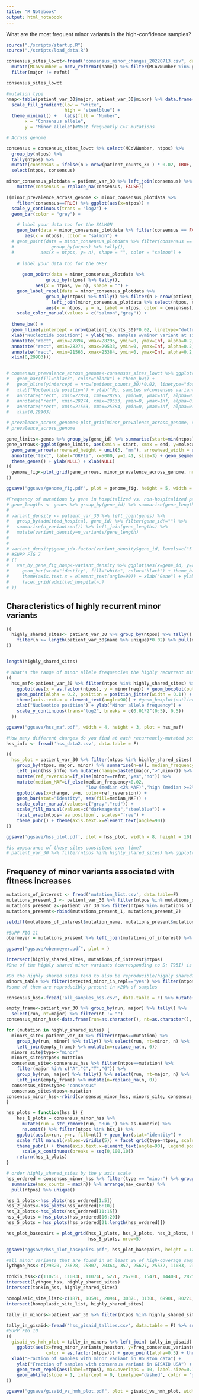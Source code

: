 ```yaml
---
title: "R Notebook"
output: html_notebook
---
```


What are the most frequent minor variants in the high-confidence samples?
```r
source("./scripts/startup.R")
source("./scripts/load_data.R")

consensus_sites_lowct<-fread("consensus_minor_changes_20220713.csv", data.table = F) %>% 
  mutate(MCoVNumber = mcov_reformat(name)) %>% filter(MCoVNumber %in% patient_var_30$MCoVNumber) %>% 
  filter(major != refnt)

consensus_sites_lowct
```


```r
#mutation type
hmap<-table(patient_var_30$major, patient_var_30$minor) %>% data.frame() %>% ggplot(aes(x=Var1, y=Var2, fill=Freq)) + geom_tile(colour = "black") + # grid color
  scale_fill_gradient(low = "white",
                      high = "steelblue") +
  theme_minimal() +   labs(fill = "Number",
       x = "Consensus allele",
       y = "Minor allele")#Most frequently C>T mutations
```

```r
# Across genome

consensus = consensus_sites_lowct %>% select(MCoVNumber, ntpos) %>% 
  group_by(ntpos) %>%
  tally(ntpos) %>% 
  mutate(consensus = ifelse(n > nrow(patient_counts_30 ) * 0.02, TRUE, FALSE)) %>%
  select(ntpos, consensus)

minor_consensus_plotdata = patient_var_30 %>% left_join(consensus) %>%
    mutate(consensus = replace_na(consensus, FALSE))

((minor_prevalence_across_genome <- minor_consensus_plotdata %>% 
    filter(consensus==TRUE) %>% ggplot(aes(x=ntpos)) + 
  scale_y_continuous(trans = "log2") +
  geom_bar(color = "grey") +

    # label your data too for the SALMON
    geom_bar(data = minor_consensus_plotdata %>% filter(consensus == FALSE), 
       aes(x = ntpos), color = "salmon") +
  # geom_point(data = minor_consensus_plotdata %>% filter(consensus == FALSE) %>% 
  #              group_by(ntpos) %>% tally(), 
  #          aes(x = ntpos, y= n), shape = "", color = "salmon") + 
    
    # label your data too for the GREY
    
      geom_point(data = minor_consensus_plotdata %>%
               group_by(ntpos) %>% tally(), 
           aes(x = ntpos, y= n), shape = "") + 
    geom_label_repel(data = minor_consensus_plotdata %>% 
               group_by(ntpos) %>% tally() %>% filter(n > nrow(patient_counts_30)*0.02) %>% 
                 left_join(minor_consensus_plotdata %>% select(ntpos, consensus)) %>% unique,
               aes(x = ntpos, y = n, label = ntpos, color = consensus)) + 
    scale_color_manual(values = c("salmon","grey")) + 
    
  theme_bw() + 
  geom_hline(yintercept = nrow(patient_counts_30)*0.02, linetype="dotted") + 
  xlab("Nucleotide position") + ylab("No. samples w/minor variant at site") + 
  annotate("rect", xmin=27894, xmax=28295, ymin=0, ymax=Inf, alpha=0.2, fill="#85D4E3") + 
  annotate("rect", xmin=28274, xmax=29533, ymin=0, ymax=Inf, alpha=0.2, fill="#F4B5BD") + 
  annotate("rect", xmin=21563, xmax=25384, ymin=0, ymax=Inf, alpha=0.2, fill="#FAD77B") + 
  xlim(0,29903)))


# consensus_prevalence_across_genome<-consensus_sites_lowct %>% ggplot(aes(x=ntpos)) + 
#   geom_bar(fill="black", color="black") + theme_bw() + 
#   geom_hline(yintercept = nrow(patient_counts_30)*0.02, linetype="dotted") + 
#   xlab("Nucleotide position") + ylab("No. samples w/consensus variant at site") + 
#   annotate("rect", xmin=27894, xmax=28295, ymin=0, ymax=Inf, alpha=0.2, fill="#85D4E3") + 
#   annotate("rect", xmin=28274, xmax=29533, ymin=0, ymax=Inf, alpha=0.2, fill="#F4B5BD") + 
#   annotate("rect", xmin=21563, xmax=25384, ymin=0, ymax=Inf, alpha=0.2, fill="#FAD77B") + 
#   xlim(0,29903)

# prevalence_across_genome<-plot_grid(minor_prevalence_across_genome, consensus_prevalence_across_genome, nrow=2, axis="bltr")
# prevalence_across_genome

gene_limits<-genes %>% group_by(gene_id) %>% summarise(start=min(ntpos), end=max(ntpos)) %>% filter(gene_id!="") %>% mutate(molecule="")
gene_arrows<-ggplot(gene_limits, aes(xmin = start, xmax = end, y=molecule, label = gene_id)) +
  geom_gene_arrow(arrowhead_height = unit(3, "mm"), arrowhead_width = unit(1, "mm")) + geom_gene_label() + geom_segment(aes(x=266,y=1.5,xend=13468,yend=1.5), size=0.2) + xlim(0,29903) +
  annotate("text", label="ORF1a", x=5000, y=1.41, size=3) + geom_segment(aes(x=13468,y=1.4,xend=21555,yend=1.4), size=0.2) + annotate("text", label="ORF1b", x=18000, y=1.31, size=3) +
  theme_genes() + ylab(NULL) + xlab(NULL) 
((
  genome_fig<-plot_grid(gene_arrows, minor_prevalence_across_genome, nrow=2, rel_heights=c(0.25,1), axis="lr", align="hv")
))

ggsave("ggsave/genome_fig.pdf", plot = genome_fig, height = 5, width = 8)

```

```r
#Frequency of mutations by gene in hospitalized vs. non-hospitalized patients
# gene_lengths <- genes %>% group_by(gene_id) %>% summarise(gene_length=n())
# 
# variant_density <- patient_var_30 %>% left_join(genes) %>% 
#   group_by(admitted_hospital, gene_id) %>% filter(gene_id!="") %>% 
#   summarise(n_variants=n()) %>% left_join(gene_lengths) %>% 
#   mutate(variant_density=n_variants/gene_length) 
# 
# 
# variant_density$gene_id<-factor(variant_density$gene_id, levels=c("5'UTR","nsp1","nsp2","PL-PRO","nsp4","3CL-PRO","nsp6","nsp7","nsp8","nsp9", "nsp10","RdRp","Hel","ExoN","NendoU","2'-O-MT","S","ORF3a","E","M","ORF6","ORF7ab","ORF8","N","ORF10","3'UTR"))
# #SUPP FIG 7
# ((
#   var_by_gene_fig_hosp<-variant_density %>% ggplot(aes(x=gene_id, y=variant_density)) + 
#     geom_bar(stat="identity", fill="white", color="black") + theme_bw() + 
#     theme(axis.text.x = element_text(angle=90)) + xlab("Gene") + ylab("Minor variant density") + 
#     facet_grid(admitted_hospital~.)
# ))
```


## Characteristics of highly recurrent minor variants

```r
((
  highly_shared_sites<- patient_var_30 %>% group_by(ntpos) %>% tally() %>% arrange(desc(n)) %>% 
    filter(n >= length(patient_var_30$name %>% unique)*0.02) %>% pull(ntpos) %>% na.omit() %>% as.numeric()
))


length(highly_shared_sites)
```

```r
# What's the range of minor allele frequencies the highly recurrent minor variants are found at?
((
  hss_maf<-patient_var_30 %>% filter(ntpos %in% highly_shared_sites) %>% 
    ggplot(aes(x = as.factor(ntpos), y = minorfreq)) + geom_boxplot(outlier.shape = NA) + 
    geom_point(alpha = 0.2, position = position_jitter(width = 0.1)) + theme_bw() + 
    theme(axis.text.x = element_text(angle=90)) + #geom_boxplot(outlier.alpha = 0) + 
    xlab("Nucleotide position") + ylab("Minor allele frequency") + 
    scale_y_continuous(trans="log2", breaks = c(0.01*2^(0:5), 0.5))
  ))

ggsave("ggsave/hss_maf.pdf", width = 4, height = 3, plot = hss_maf)

```


```r
#How many different changes do you find at each recurrently-mutated position? How many such mutations are a reversion to the reference?
hss_info <- fread('hss_data2.csv', data.table = F)

((
  hss_plot = patient_var_30 %>% filter(ntpos %in% highly_shared_sites) %>% 
    group_by(ntpos, major, minor) %>% summarise(n=n(), median_frequency = median(minorfreq)) %>% 
    left_join(hss_info) %>% mutate(change=paste0(major,">",minor)) %>% 
    mutate(ref_reversion=if_else(minor==refnt,"yes","no")) %>% 
    mutate(median_MAF=if_else(median_frequency<0.02, 
                              "low (median <2% MAF)","high (median >=2% MAF)")) %>%
    ggplot(aes(x=change, y=n, color=ref_reversion)) + 
    geom_bar(stat="identity", aes(fill=median_MAF)) + 
    scale_color_manual(values=c("gray","red")) + 
    scale_fill_manual(values=c("darkmagenta","steelblue")) + 
    facet_wrap(ntpos~`aa position`, scales="free") + 
    theme_pubr() + theme(axis.text.x=element_text(angle=90))
))

ggsave('ggsave/hss_plot.pdf', plot = hss_plot, width = 8, height = 10)
```



```r
#is appearance of these sites consistent over time?
# patient_var_30 %>% filter(ntpos %in% highly_shared_sites) %>% ggplot(aes(COLLECTION_DT)) + geom_bar() + scale_y_continuous(trans = "log1p", breaks = c(0,2^(0:5))) + facet_wrap(~ntpos) + theme_pubr() + theme(axis.text.x=element_text(angle=90), axis.text.y=element_text(size = 8))
```
## Frequency of minor variants associated with fitness increases

```r
mutations_of_interest <- fread('mutation_list.csv', data.table=F)
mutations_present_1 <- patient_var_30 %>% filter(ntpos %in% mutations_of_interest$ntpos) %>% left_join(mutations_of_interest) %>% select(MCoVNumber, COLLECTION_DT, ntpos, major, minor, mutation_name, allele, no_independent_emergences, notes) %>% filter(notes!="alternatively G") %>% mutate(mutation_present=if_else(minor==allele, 1,0)) %>% group_by(mutation_name, COLLECTION_DT) %>% summarise(n=sum(mutation_present)) 
mutations_present_2<-patient_var_30 %>% filter(ntpos %in% mutations_of_interest$ntpos) %>% left_join(mutations_of_interest) %>% select(MCoVNumber, COLLECTION_DT, ntpos, major, minor, mutation_name, allele, no_independent_emergences, notes) %>% filter(notes=="alternatively G") %>% mutate(mutation_present=if_else(minor=="A"|minor=="G", 1,0))%>% group_by(mutation_name, COLLECTION_DT) %>% summarise(n=sum(mutation_present)) 
mutations_present<-rbind(mutations_present_1, mutations_present_2)

setdiff(mutations_of_interest$mutation_name, mutations_present$mutation_name)
```

```r
#SUPP FIG 11
obermeyer = mutations_present %>% left_join(mutations_of_interest) %>% ggplot(aes(x=COLLECTION_DT, y=n)) + geom_bar(stat="identity", fill="black", color="black") + facet_wrap(mutation_name~ntpos) + theme_pubr() + theme(axis.text.x=element_text(angle=90), strip.background = element_rect(fill="lightblue")) + xlab("Collection Date") + ylab("No. samples") + scale_x_date(minor_breaks="1 month")

ggsave("ggsave/obermeyer.pdf", plot = )

```


```r
intersect(highly_shared_sites, mutations_of_interest$ntpos)
#One of the highly shared minor variants (corresponding to S: T95I) is associated with increased transmissibility
```

```r
#Do the highly shared sites tend to also be reproducible/highly shared? minors_table from reproducibility check in 01_load_new_samples.Rmd
minors_table %>% filter(detected_minor_in_repl=="yes") %>% filter(ntpos %in% highly_shared_sites) %>% group_by(ntpos) %>% tally() %>% arrange(desc(n))
#some of them are reproducibly present in >20% of samples
```

```r
consensus_hss<-fread('all_samples_hss.csv', data.table = F) %>% mutate(MCoVNumber=mcov_reformat(name)) %>% left_join(runs_all_samples)

empty_frame<-patient_var_30 %>% group_by(run, major) %>% tally() %>% 
  select(run, nt=major) %>% filter(nt != "")
consensus_minor_hss<-data.frame(run=as.character(), nt=as.character(), n=as.numeric(), type=as.character(), ntpos=as.numeric())

for (mutation in highly_shared_sites) {
  minors_site<-patient_var_30 %>% filter(ntpos==mutation) %>% 
    group_by(run, minor) %>% tally() %>% select(run, nt=minor, n) %>% 
    left_join(empty_frame) %>% mutate(n=replace_na(n, 0))
  minors_site$type<-"minor"
  minors_site$ntpos<-mutation
  consensus_site<-consensus_hss %>% filter(ntpos==mutation) %>% 
    filter(major %in% c("A","C","T","G")) %>% 
    group_by(run, major) %>% tally() %>% select(run, nt=major, n) %>% 
    left_join(empty_frame) %>% mutate(n=replace_na(n, 0))
  consensus_site$type<-"consensus"
  consensus_site$ntpos<-mutation
consensus_minor_hss<-rbind(consensus_minor_hss, minors_site, consensus_site)
}
```



```r
hss_plots = function(hss_1) {
    hss_1_plots = consensus_minor_hss %>% 
      mutate(run = str_remove(run, "Run_") %>% as.numeric) %>% 
      na.omit() %>% filter(ntpos %in% hss_1) %>% 
    ggplot(aes(x=run, y=n, fill=nt)) + geom_bar(stat="identity") +
    scale_fill_manual(values=viridis(5)) + facet_grid(type~ntpos, scales="free_y") + 
    theme_pubr() + theme(axis.text.x=element_text(angle=90), legend.position="none") +
      scale_x_continuous(breaks = seq(0,100,10))
    return(hss_1_plots)
}

# order highly_shared_sites by the y axis scale
hss_ordered = consensus_minor_hss %>% filter(type == "minor") %>% group_by(ntpos) %>%
  summarize(max_counts = max(n)) %>% arrange(max_counts) %>% 
  pull(ntpos) %>% unique()

hss_1_plots<-hss_plots(hss_ordered[1:5])
hss_2_plots<-hss_plots(hss_ordered[6:10])
hss_3_plots<-hss_plots(hss_ordered[11:15])
hss_4_plots = hss_plots(hss_ordered[16:20])
hss_5_plots = hss_plots(hss_ordered[21:length(hss_ordered)])

hss_plot_basepairs = plot_grid(hss_1_plots, hss_2_plots, hss_3_plots, hss_4_plots, 
                               hss_5_plots, nrow=5)

ggsave("ggsave/hss_plot_basepairs.pdf", hss_plot_basepairs, height = 12, width = 10)
```

```r
#all minor variants that are found in at least 2% of high-coverage samples in Lythgoe et al https://www.science.org/doi/suppl/10.1126/science.abg0821/suppl_file/abg0821-lythgoe-sm.pdf
lythgoe_hss<-c(29320, 25628, 25807, 20364, 357, 25627, 25532, 11083, 239, 238, 356, 16740, 20989, 19393, 15009, 21826, 19937, 26289,28253,25507,29862,11052,29864,25529,369,22453,13571,29538,21575,75,20993,19473,15474,635,1226,29747,24933,19210,13303,28936,26334,16887)

tonkin_hss<-c(11075L, 11083L, 11074L, 522L, 26780L, 1547L, 14408L, 28253L, 13914L, 26137L, 635L, 241L, 26785L, 683L, 23403L, 28881L, 13778L, 25521L, 14805L, 9491L, 11071L, 13780L, 21575L, 29242L, 9430L, 203L, 3037L, 686L, 3096L, 16375L, 16466L, 17167L, 23559L, 9438L, 21137L, 29051L, 23555L, 26333L, 9474L, 13571L, 16887L, 26787L, 28603L, 24213L, 11651L, 27925L, 514L, 26781L, 558L, 1912L, 9479L, 11073L, 12578L, 26144L, 26681L, 29241L)
intersect(lythgoe_hss, highly_shared_sites)
intersect(tonkin_hss, highly_shared_sites)
```

```r
homoplasic_site_list<-c(187L, 1059L, 2094L, 3037L, 3130L, 6990L, 8022L, 10323L, 10741L, 11074L, 11083L, 13408L, 14786L, 15324L, 19684L, 20148L, 21137L, 21575L, 24034L, 24378L, 25563L, 26144L, 26461L, 26681L, 28077L, 28826L, 28854L, 29700L)
intersect(homoplasic_site_list, highly_shared_sites)
```

```r
tally_in_minors<-patient_var_30 %>% filter(ntpos %in% highly_shared_sites) %>% group_by(ntpos) %>% summarise(n_minor_variants_houston=n()) %>% mutate(freq_minor_variants_houston=n_minor_variants_houston/nrow(patient_counts_30))

tally_in_gisaid<-fread('hss_gisaid_tallies.csv', data.table = F) %>% select(ntpos, n_consensus_variants_gisaid=n) %>% mutate(freq_consensus_variants_gisaid=n_consensus_variants_gisaid/3109421) #USA gisaid sequences as of 6/13/2022
#SUPP FIG 10
((
  gisaid_vs_hmh_plot = tally_in_minors %>% left_join( tally_in_gisaid) %>% 
    ggplot(aes(x=freq_minor_variants_houston, y=freq_consensus_variants_gisaid, 
               color = as.factor(ntpos))) + geom_point(alpha=0.5) + theme_pubr(legend= "right") + 
  xlab("Fraction of samples with minor variant in Houston data") + 
    ylab("Fraction of samples with consensus variant in GISAID USA") + 
    geom_text_repel(aes(label=ntpos), max.overlaps = 10, label.size=0.1) + 
    geom_abline(slope = 1, intercept = 0, linetype="dashed", color = "gray")
))

ggsave("ggsave/gisaid_vs_hmh_plot.pdf", plot = gisaid_vs_hmh_plot, width = 6, height = 5)
```
